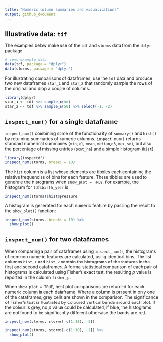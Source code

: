 ```yaml
---
title: "Numeric column summaries and visualisations"
output: github_document
---
```




Illustrative data: `tdf`
---

The examples below make use of the `tdf` and `storms` data from the `dplyr` package

```r
# some example data
data(tdf, package = "dplyr")
data(storms, package = "dplyr")
```

For illustrating comparisons of dataframes, use the `tdf` data and produce two new dataframes `star_1` and `star_2` that randomly sample the rows of the original and drop a couple of columns.

```r
library(dplyr)
star_1 <- tdf %>% sample_n(50)
star_2 <- tdf %>% sample_n(50) %>% select(-1, -2)
```



`inspect_num()` for a single dataframe
---

`inspect_num()` combining some of the functionality of `summary()` and `hist()` by returning summaries of numeric columns.  `inspect_num()` returns standard numerical summaries (`min`, `q1`,  `mean`, `median`,`q3`, `max`, `sd`), but also the percentage of missing entries (`pcnt_na`) and a simple histogram (`hist`).  

```r
library(inspectdf)
inspect_num(storms, breaks = 10)
```

The `hist` column is a list whose elements are tibbles each containing the relative frequencies of bins for each feature.  These tibbles are used to generate the histograms when `show_plot = TRUE`.  For example, the histogram for `tdf$birth_year` is

```r
inspect_num(storms)$hist$pressure
```

A histogram is generated for each numeric feature by passing the result to the `show_plot()` function:

```r
inspect_num(storms, breaks = 10) %>%
  show_plot()
```


`inspect_num()` for two dataframes
---

When comparing a pair of dataframes using `inspect_num()`, the histograms of common numeric features are calculated, using identical bins.  The list columns `hist_1` and `hist_2` contain the histograms of the features in the first and second dataframes.  A formal statistical comparison of each pair of histograms is calculated using Fisher's exact test, the resulting _p_ value is reported in the column `fisher_p`.

When `show_plot = TRUE`, heat plot comparisons are returned for each numeric column in each dataframe.  Where a column is present in only one of the dataframes, grey cells are shown in the comparison.  The significance of Fisher's test is illustrated by coloured vertical bands around each plot: if the colour is grey, no _p_ value could be calculated, if blue, the histograms are not found to be significantly different otherwise the bands are red.

```r
inspect_num(storms, storms[-c(1:10), -1])
```

```r
inspect_num(storms, storms[-c(1:10), -1]) %>% 
  show_plot()
```
